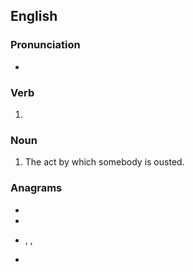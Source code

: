 ==English==

===Pronunciation===
* {{rhymes|aʊstɪŋ|lang=en}}

===Verb===
{{head|en|present participle}}

# {{present participle of|oust|lang=en|nocat=1}}

===Noun===
{{en-noun}}

# The act by which somebody is ousted.

===Anagrams===
* {{l|en|outings}}
* {{l|en|outsing}}
* {{l|en|sign out}}, {{l|en|sign-out}}, {{l|en|signout}}
* {{l|en|sing out}}